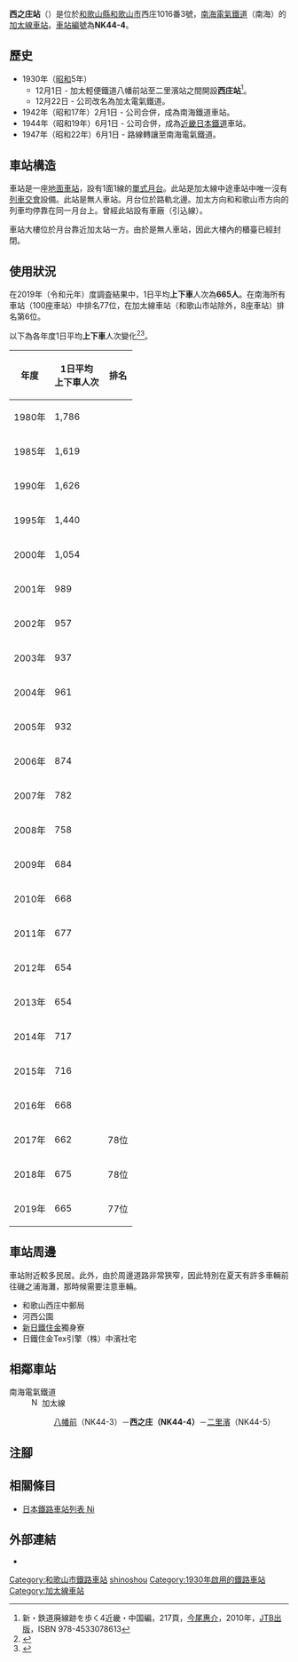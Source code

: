 {{NoteTA|G1=Transport
|T=zh-hans:西之庄站;zh-hk:西之庄站;zh-tw:西之庄車站;
|1=zh-hans:西之庄站;zh-hk:西之庄站;zh-tw:西之庄車站;
|2=zh-hans:庄;zh-hk:庄;zh-tw:庄;
}}
{{Infobox station
|公司色 = #fe4d11
|站名 = 西之庄
|圖片 = Nishinoshou stn.JPG
|圖片說明 = 車站大樓（2009年8月22日）
|日文原名 = 西ノ庄
|平假名 = にしのしょう
|羅馬拼音 = NISHINOSHŌ
|副站名 = 
|電報略號 = ニシ
|所在地 = {{JPN}}[[和歌山縣|和歌山縣]][[和歌山市|和歌山市]]西庄1016番3號
|座標 = {{coord|34|15|20.18|N|135|6|37.85|E|type:railwaystation_region:JP-24|display=inline,title}}
|車站構造 = [[地面車站|地面車站]]
|月台配置 = 1面1線
|啟用年月日 = 1930年（[[昭和|昭和]]5年）12月1日
|廢站年月日 = 
|乘客人數 = 
|上下車人次 = 665
|統計年度 = 2019
|轉車 = 
|全寬備註 = [[無人車站|無人車站]]
|adjacent = {{Adjacent stations|system=南海電氣鐵道|line=加太線|left=八幡前|right=二里濱|note-left=NK44-3<br>1.1km|note-mid={{南海泉北車站編號|NK|44-4}}<br>距離[[紀之川站|紀之川]]5.5km<br>距離[[和歌山市站|和歌山市]]8.1km|note-right=NK44-5<br>0.7km}}
}}
'''西之庄站'''（{{jpn|j=西ノ庄駅|hg=にしのしょうえき|rm=Nishinoshō eki|f=y}}）是位於[[和歌山縣|和歌山縣]][[和歌山市|和歌山市]]西庄1016番3號，[[南海電氣鐵道|南海電氣鐵道]]（南海）的[[加太線|加太線]][[鐵路車站|車站]]。[[車站編號|車站編號]]為'''NK44-4'''。

== 歷史 ==
* 1930年（[[昭和|昭和]]5年）
**12月1日 - 加太輕便鐵道八幡前站至二里濱站之間開設'''西庄站'''<ref>新・鉄道廃線跡を歩く4近畿・中国編，217頁，[[今尾惠介|今尾惠介]]，2010年，[[JTB出版|JTB出版]]，ISBN 978-4533078613</ref>。 
** 12月22日 - 公司改名為加太電氣鐵道。
* 1942年（昭和17年）2月1日 - 公司合併，成為南海鐵道車站。 
* 1944年（昭和19年）6月1日 - 公司合併，成為[[近畿日本鐵道|近畿日本鐵道]]車站。
* 1947年（昭和22年）6月1日 - 路線轉讓至南海電氣鐵道。

== 車站構造 ==
車站是一座[[地面車站|地面車站]]，設有1面1線的[[單式月台|單式月台]]。此站是加太線中途車站中唯一沒有[[列車交會|列車交會]]設備。此站是無人車站。月台位於路軌北邊。加太方向和和歌山市方向的列車均停靠在同一月台上。曾經此站設有車廠（引込線）。

車站大樓位於月台靠近加太站一方。由於是無人車站，因此大樓內的櫃臺已經封閉。

== 使用狀況 ==
在2019年（令和元年）度調査結果中，1日平均'''上下車'''人次為'''665人'''。在南海所有車站（100座車站）中排名77位，在加太線車站（和歌山市站除外，8座車站）排名第6位。

以下為各年度1日平均'''上下車'''人次變化<ref>{{PDFlink|[http://www.nankai.co.jp/library/company/company/handbook/pdf2020/04.pdf ハンドブック南海2020 鉄道事業]}}{{ja icon}}</ref><ref name="wakayamakennenkanR1">{{PDFlink|[https://www.pref.wakayama.lg.jp/prefg/020500/book_d/fil/shiryoushu.pdf 令和元年度和歌山県公共交通機関等資料集]}}{{ja icon}}</ref>。
{|class="wikitable" style="text-align:right;"
! 年度 !! 1日平均<br/>上下車人次 !! 排名
|-
|1980年
|1,786 ||
|-
|1985年
|1,619 ||
|-
|1990年
|1,626 ||
|-
|1995年
|1,440 ||
|-
|2000年
|1,054 ||
|-
|2001年
|989 ||
|-
|2002年
|957 ||
|-
|2003年
|937 ||
|-
|2004年
|961 ||
|-
|2005年
|932 ||
|-
|2006年
|874 ||
|-
|2007年
|782 ||
|-
|2008年
|758 ||
|-
|2009年
|684 ||
|-
|2010年
|668 ||
|-
|2011年
|677 ||
|-
|2012年
|654 || 
|-
|2013年
|654 || 
|-
|2014年
|717 || 
|-
|2015年
|716 || 
|-
|2016年
|668 || 
|-
|2017年
|662 || 78位
|-
|2018年
|675 || 78位
|-
|2019年
|665 || 77位
|}

== 車站周邊 ==
車站附近較多民居。此外，由於周邊道路非常狹窄，因此特別在夏天有許多車輛前往磯之浦海灘，那時候需要注意車輛。
*和歌山西庄中郵局
*河西公園
*[[新日鐵住金|新日鐵住金]]獨身寮
*日鐵住金Tex引擎（株）中濱社宅

== 相鄰車站 ==
; 南海電氣鐵道
: [[File:Nankai_mainline_symbol.svg|15px]] 加太線
:: [[八幡前站_(和歌山縣)|八幡前]]（NK44-3）－'''西之庄（NK44-4）'''－[[二里濱站|二里濱]]（NK44-5）
== 注腳 ==
{{Reflist}}
== 相關條目 ==
* [[日本鐵路車站列表_Ni|日本鐵路車站列表 Ni]]
== 外部連結 ==
* {{外部連結/南海電氣鐵道車站|nishinosho|西之庄}}{{ja icon}}
{{加太線}}
{{DEFAULTSORT:Nishinosho}}
[[Category:和歌山市鐵路車站|Category:和歌山市鐵路車站]]
[[Category:日本鐵路車站_Ni|shinoshou]]
[[Category:1930年啟用的鐵路車站|Category:1930年啟用的鐵路車站]]
[[Category:加太線車站|Category:加太線車站]]